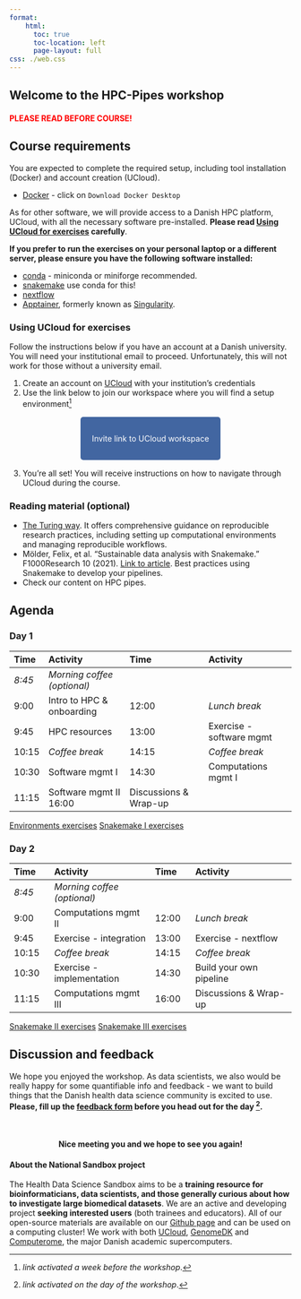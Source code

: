```yaml
---
format: 
    html:
      toc: true
      toc-location: left
      page-layout: full
css: ./web.css
---
```


:::{.hero-banner}
# Welcome to the HPC-Pipes workshop 
:::

#### <span style="color: red;">PLEASE READ BEFORE COURSE!</span>

## Course requirements 

:::{.callout-warning title="Required preparation"}
You are expected to complete the required setup, including tool installation (Docker) and account creation (UCloud). 

- [Docker](https://www.docker.com/products/docker-desktop/) - click on `Download Docker Desktop`

As for other software, we will provide access to a Danish HPC platform, UCloud, with all the necessary software pre-installed. **Please read [Using UCloud for exercises](#using-ucloud-for-exercises) carefully**. 

**If you prefer to run the exercises on your personal laptop or a different server, please ensure you have the following software installed:**

- [conda](https://docs.conda.io/projects/conda/en/latest/user-guide/install/index.html) - miniconda or miniforge recommended. 
- [snakemake](https://snakemake.readthedocs.io/en/stable/getting_started/installation.html) use conda for this!
- [nextflow](https://www.nextflow.io/docs/latest/install.html)
- [Apptainer](https://apptainer.org/docs/admin/latest/installation.html), formerly known as [Singularity](https://docs.sylabs.io/guides/3.0/user-guide/installation.html#).  

:::

### Using UCloud for exercises 

:::{.callout-warning}
Follow the instructions below if you have an account at a Danish university. You will need your institutional email to proceed. Unfortunately, this will not work for those without a university email.
:::

1. Create an account on [UCloud](https://cloud.sdu.dk/) with your institution's credentials 
2. Use the link below to join our workspace where you will find a setup environment^[*link activated a week before the workshop*.]

&nbsp;

 <p align="center">
  <a href="https://cloud.sdu.dk/app/projects/invite/d68169ad-6bb1-422d-b0df-d21e2751f8fb" style="background-color: #4266A1; color: #FFFFFF; padding: 30px 20px; text-decoration: none; border-radius: 5px;">
    Invite link to
    UCloud workspace
  </a>
</p>

&nbsp;

3. You’re all set! You will receive instructions on how to navigate through UCloud during the course.

### Reading material (optional)

- [The Turing way](https://the-turing-way.netlify.app/reproducible-research/reproducible-research). It offers comprehensive guidance on reproducible research practices, including setting up computational environments and managing reproducible workflows. 
- Mölder, Felix, et al. "Sustainable data analysis with Snakemake." F1000Research 10 (2021). [Link to article](https://f1000research.com/articles/10-33/v2). Best practices using Snakemake to develop your pipelines. 
- Check our content on HPC pipes. 

## Agenda

### Day 1 
| Time | Activity | Time | Activity |
|:-|:----|:-|:----|
| *8:45*	|	*Morning coffee (optional)* |  
| 9:00	|	Intro to HPC & onboarding | 12:00	|	*Lunch break* |
| 9:45	|	HPC resources | 13:00	|	Exercise - software mgmt |
| 10:15	|	*Coffee break* |  14:15	|	*Coffee break* |
| 10:30	|	Software mgmt I | 14:30	|	Computations mgmt I |
| 11:15	|	Software mgmt II  16:00	|	Discussions & Wrap-up |

::: {.hero-buttons}
[Environments exercises](./pipes-ex-envs.qmd){.btn-action .btn .btn-success .btn-lg role="button"}
[Snakemake I exercises](./pipes-ex-smk.qmd){.btn-action-smk .btn .btn-info .btn-lg role="button"}
::: 

### Day 2

| Time | Activity | Time | Activity |
|:-|:----|:-|:----|
| *8:45*	|	*Morning coffee (optional)* |  
| 9:00	|	Computations mgmt II | 12:00	|	*Lunch break* |
| 9:45	|	Exercise - integration | 13:00	|	Exercise - nextflow |
| 10:15	|	*Coffee break* |  14:15	|	*Coffee break* |
| 10:30	|	Exercise - implementation | 14:30	|	Build your own pipeline |
| 11:15	|	Computations mgmt III | 16:00	|	Discussions & Wrap-up |

::: {.hero-buttons}
[Snakemake II exercises](./pipes-ex-smk-self.qmd){.btn-action-smk .btn-action .btn .btn-success .btn-lg role="button"}
[Snakemake III exercises](./pipes-ex-smk-fast.qmd){.btn-action-smk .btn-action .btn .btn-success .btn-lg role="button"}

::: 

## Discussion and feedback

We hope you enjoyed the workshop. As data scientists, we also would be really happy for some quantifiable info and feedback - we want to build things that the Danish health data science community is excited to use. <b>Please, fill up the [feedback form]() before you head out for the day ^[*link activated on the day of the workshop*.].</b>

&nbsp;


:::{.callout-note  appearance="simple" icon=false} 
<h4 align=center>Nice meeting you and we hope to see you again!</h4> 
::: 

#### About the National Sandbox project 

The Health Data Science Sandbox aims to be a **training resource for bioinformaticians, data scientists, and those generally curious about how to investigate large biomedical datasets**. We are an active and developing project **seeking interested users** (both trainees and educators). All of our open-source materials are available on our [Github page](https://github.com/hds-sandbox) and can be used on a computing cluster! We work with both [UCloud](https://cloud/sdu.dk), [GenomeDK](https://genome.au.dk) and [Computerome](https://www.computerome.dk/), the major Danish academic supercomputers.
